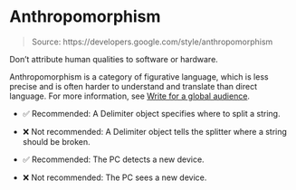 # Anthropomorphism

> Source: https://developers.google.com/style/anthropomorphism

Don't attribute human qualities to software or hardware.

Anthropomorphism is a category of figurative language, which is less precise and is often harder to understand and translate than direct language. For more information, see [Write for a global audience](https://developers.google.com/style/translation).

- ✅ Recommended: A Delimiter object specifies where to split a string.

- ❌ Not recommended: A Delimiter object tells the splitter where a string should be broken.

- ✅ Recommended: The PC detects a new device.

- ❌ Not recommended: The PC sees a new device.
